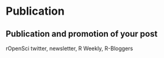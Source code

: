 # Publication {#promote}

## Publication and promotion of your post 

rOpenSci twitter, newsletter, R Weekly, R-Bloggers 
